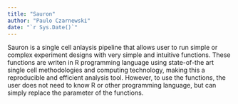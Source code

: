```yaml
---
title: "Sauron"
author: "Paulo Czarnewski"
date: "`r Sys.Date()`"
---
```


Sauron is a single cell anlaysis pipeline that allows user to run simple or complex experiment designs with very simple and intuitive functions. These functions are writen in R programming language using state-of-the art single cell methodologies and computing technology, making this a reproducible and efficient analysis tool. However, to use the functions, the user does not need to know R or other programming language, but can simply replace the parameter of the functions. 

